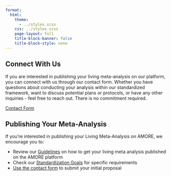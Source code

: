 ```yaml
---
format:
  html:
    theme: 
      - ../styles.scss
    css: ../styles.scss 
    page-layout: full
    title-block-banner: false 
    title-block-style: none 
---
```


::: {.contact-container}

::: {.contact-section}
## Connect With Us 
If you are interested in publishing your living meta-analysis on our platform, you can connect with us through our contact form. Whether you have questions about conducting your analysis within our standardized framework, want to discuss potential plans or protocols, or have any other inquiries - feel free to reach out. There is no commitment required.

::: {.contact-buttons}
[Contact Form](https://nettskjema.no/a/492183){.primary-button target="_blank"}
:::

## Publishing Your Meta-Analysis
If you're interested in publishing your Living Meta-Analysis on AMORE, we encourage you to:

- Review our [Guidelines](/guidelines.qmd) on how to get your living meta analysis published on the AMORE platform
- Check our [Standardization Goals](/Standardization.qmd) for specific requirements
- [Use the contact form](https://nettskjema.no/a/492183){target="_blank"} to submit your initial proposal


:::
:::
